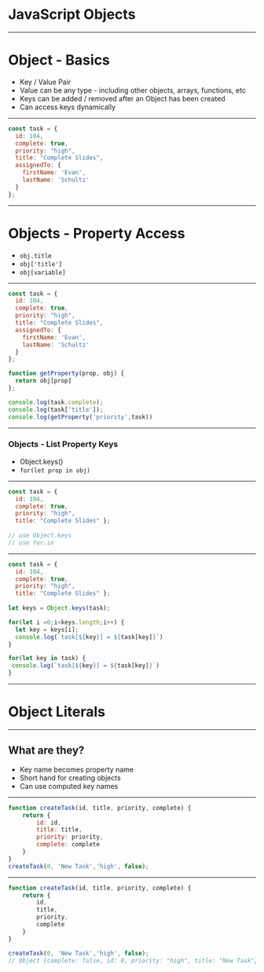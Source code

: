 
# JavaScript Objects

---

# Object - Basics 

* Key / Value Pair 
* Value can be any type - including other objects, arrays, functions, etc
* Keys can be added / removed after an Object has been created
* Can access keys dynamically 

---


```javascript
const task = {
  id: 104,
  complete: true,
  priority: "high",
  title: "Complete Slides",
  assignedTo: {
    firstName: 'Evan',
    lastName: 'Schultz'
  }
};
```

---

# Objects - Property Access 

* `obj.title`
* `obj['title']`
* `obj[variable]`

---


```javascript
const task = {
  id: 104,
  complete: true,
  priority: "high",
  title: "Complete Slides",
  assignedTo: {
    firstName: 'Evan',
    lastName: 'Schultz'
  }
};

function getProperty(prop, obj) {
  return obj[prop]
};

console.log(task.complete);
console.log(task['title']);
console.log(getProperty('priority',task))
```

---

### Objects - List Property Keys 

* Object.keys()
* `for(let prop in obj)`

---


```javascript Object - Listing Properties 
const task = {
  id: 104,
  complete: true,
  priority: "high",
  title: "Complete Slides" };
  
// use Object.keys
// use for.in
```

---


```javascript Object - Listing Properties 
const task = {
  id: 104,
  complete: true,
  priority: "high",
  title: "Complete Slides" };
  
let keys = Object.keys(task);

for(let i =0;i<keys.length;i++) {
  let key = keys[i];
  console.log(`task[${key}] = ${task[key]}`)
}

for(let key in task) {
 console.log(`task[${key}] = ${task[key]}`)
}

```
---

# Object Literals

---

## What are they?

- Key name becomes property name
- Short hand for creating objects
- Can use computed key names

---


```javascript Object Literals - Old Way
function createTask(id, title, priority, complete) {
    return {
        id: id,
        title: title,
        priority: priority,
        complete: complete
    }
}
createTask(0, 'New Task','high', false);
```

---


```javascript Object Literals - Short Hand
function createTask(id, title, priority, complete) {
    return {
        id,
        title,
        priority,
        complete
    }
}

createTask(0, 'New Task','high', false);
// Object {complete: false, id: 0, priority: "high", title: "New Task"}
```
